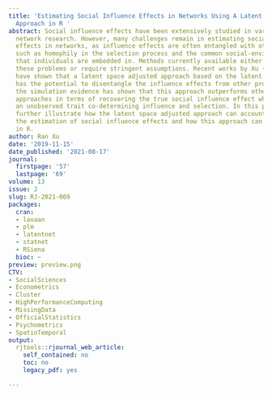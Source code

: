 ```yaml
---
title: 'Estimating Social Influence Effects in Networks Using A Latent Space Adjusted
  Approach in R '
abstract: Social influence effects have been extensively studied in various empirical
  network research. However, many challenges remain in estimating social influence
  effects in networks, as influence effects are often entangled with other factors,
  such as homophily in the selection process and the common social-environmental factors
  that individuals are embedded in. Methods currently available either do not solve
  these problems or require stringent assumptions. Recent works by Xu (2018) and others
  have shown that a latent space adjusted approach based on the latent space model
  has the potential to disentangle the influence effects from other processes, and
  the simulation evidence has shown that this approach outperforms other state-of-the-art
  approaches in terms of recovering the true social influence effect when there is
  an unobserved trait co-determining influence and selection. In this paper, I will
  further illustrate how the latent space adjusted approach can account for bias in
  the estimation of social influence effects and how this approach can be easily implemented
  in R.
author: Ran Xu
date: '2019-11-15'
date_published: '2021-08-17'
journal:
  firstpage: '57'
  lastpage: '69'
volume: 13
issue: 2
slug: RJ-2021-069
packages:
  cran:
  - lavaan
  - plm
  - latentnet
  - statnet
  - RSiena
  bioc: ~
preview: preview.png
CTV:
- SocialSciences
- Econometrics
- Cluster
- HighPerformanceComputing
- MissingData
- OfficialStatistics
- Psychometrics
- SpatioTemporal
output:
  rjtools::rjournal_web_article:
    self_contained: no
    toc: no
    legacy_pdf: yes

---
```

